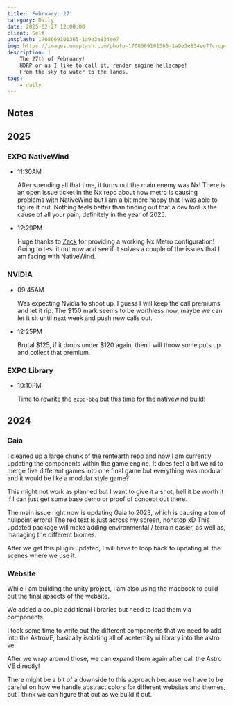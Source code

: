```yaml
---
title: 'February: 27'
category: Daily
date: 2025-02-27 12:00:00
client: Self
unsplash: 1708669101365-1a9e3e834ee7
img: https://images.unsplash.com/photo-1708669101365-1a9e3e834ee7?crop=entropy&cs=srgb&fm=jpg&ixid=MnwzNjM5Nzd8MHwxfHJhbmRvbXx8fHx8fHx8fDE2ODE3NDg2ODY&ixlib=rb-4.0.3&q=85
description: |
    The 27th of February!
    HDRP or as I like to call it, render engine hellscape!
    From the sky to water to the lands.
tags:
    - daily
---
```



<Adsense />

## Notes

## 2025

### EXPO NativeWind

-   11:30AM

    After spending all that time, it turns out the main enemy was Nx!
    There is an open issue ticket in the Nx repo about how metro is causing problems with NativeWind but I am a bit more happy that I was able to figure it out.
    Nothing feels better than finding out that a dev tool is the cause of all your pain, definitely in the year of 2025.

-   12:29PM

    Huge thanks to [Zack](https://github.com/zackdotcomputer) for providing a working Nx Metro configuration!
    Going to test it out now and see if it solves a couple of the issues that I am facing with NativeWind.

### NVIDIA

-   09:45AM

    Was expecting Nvidia to shoot up, I guess I will keep the call premiums and let it rip.
    The $150 mark seems to be worthless now, maybe we can let it sit until next week and push new calls out.

-   12:25PM

    Brutal $125, if it drops under $120 again, then I will throw some puts up and collect that premium.

### EXPO Library

-   10:10PM

    Time to rewrite the `expo-bbq` but this time for the nativewind build!
    

## 2024

### Gaia

I cleaned up a large chunk of the rentearth repo and now I am currently updating the components within the game engine.
It does feel a bit weird to merge five different games into one final game but everything was modular and it would be like a modular style game?

This might not work as planned but I want to give it a shot, hell it be worth it if I can just get some base demo or proof of concept out there.

The main issue right now is updating Gaia to 2023, which is causing a ton of nullpoint errors! The red text is just across my screen, nonstop xD
This updated package will make adding environmental / terrain easier, as well as, managing the different biomes.

After we get this plugin updated, I will have to loop back to updating all the scenes where we use it.


### Website

While I am building the unity project, I am also using the macbook to build out the final apsects of the website.

We added a couple additional libraries but need to load them via components.

I took some time to write out the different components that we need to add into the AstroVE, basically isolating all of aceternity ui library into the astro ve.

After we wrap around those, we can expand them again after call the Astro VE directly!

There might be a bit of a downside to this approach because we have to be careful on how we handle abstract colors for different websites and themes, but I think we can figure that out as we build it out.
